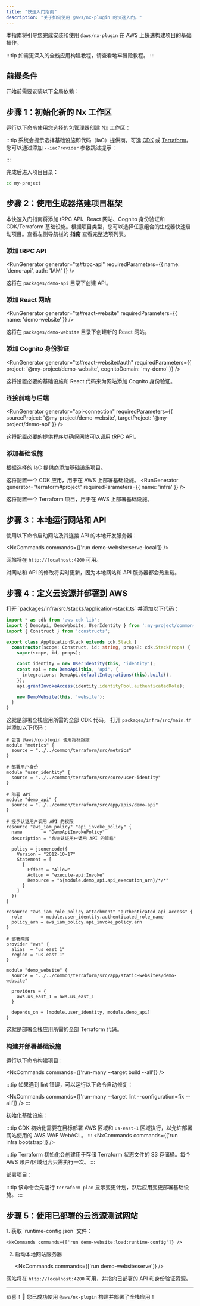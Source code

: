 ```yaml
---
title: "快速入门指南"
description: "关于如何使用 @aws/nx-plugin 的快速入门。"
---
```





本指南将引导您完成安装和使用 `@aws/nx-plugin` 在 AWS 上快速构建项目的基础操作。

:::tip
如需更深入的全栈应用构建教程，请查看<Link path="get_started/tutorials/dungeon-game/overview">地牢冒险教程</Link>。
:::

## 前提条件

开始前需要安装以下全局依赖：

<Snippet name="prerequisites" />

## 步骤 1：初始化新的 Nx 工作区

运行以下命令使用您选择的包管理器创建 Nx 工作区：

<CreateNxWorkspaceCommand workspace="my-project" />

:::tip
系统会提示选择基础设施即代码（IaC）提供商，可选 [CDK](https://docs.aws.amazon.com/cdk/) 或 [Terraform](https://developer.hashicorp.com/terraform)。您可以通过添加 `--iacProvider` 参数跳过提示：

<Infrastructure>
<Fragment slot="cdk">
<CreateNxWorkspaceCommand workspace="my-project" iacProvider="CDK" />
</Fragment>
<Fragment slot="terraform">
<CreateNxWorkspaceCommand workspace="my-project" iacProvider="Terraform" />
</Fragment>
</Infrastructure>
:::

完成后进入项目目录：

```sh
cd my-project
```

## 步骤 2：使用生成器搭建项目框架

本快速入门指南将添加 tRPC API、React 网站、Cognito 身份验证和 CDK/Terraform 基础设施。根据项目类型，您可以选择任意组合的生成器快速启动项目。查看左侧导航栏的 __指南__ 查看完整选项列表。

### 添加 tRPC API

<RunGenerator generator="ts#trpc-api" requiredParameters={{ name: 'demo-api', auth: 'IAM' }} />

这将在 `packages/demo-api` 目录下创建 API。

### 添加 React 网站

<RunGenerator generator="ts#react-website" requiredParameters={{ name: 'demo-website' }} />

这将在 `packages/demo-website` 目录下创建新的 React 网站。

### 添加 Cognito 身份验证

<RunGenerator generator="ts#react-website#auth" requiredParameters={{ project: '@my-project/demo-website', cognitoDomain: 'my-demo' }} />

这将设置必要的基础设施和 React 代码来为网站添加 Cognito 身份验证。

### 连接前端与后端

<RunGenerator generator="api-connection" requiredParameters={{ sourceProject: '@my-project/demo-website', targetProject: '@my-project/demo-api' }} />

这将配置必要的提供程序以确保网站可以调用 tRPC API。

### 添加基础设施

根据选择的 IaC 提供商添加基础设施项目。

<Infrastructure>
<Fragment slot="cdk">
<RunGenerator generator="ts#infra" requiredParameters={{ name: 'infra' }} />

这将配置一个 CDK 应用，用于在 AWS 上部署基础设施。
</Fragment>
<Fragment slot="terraform">
<RunGenerator generator="terraform#project" requiredParameters={{ name: 'infra' }} />

这将配置一个 Terraform 项目，用于在 AWS 上部署基础设施。
</Fragment>
</Infrastructure>

## 步骤 3：本地运行网站和 API

使用以下命令启动网站及其连接 API 的本地开发服务器：

<NxCommands commands={['run demo-website:serve-local']} />

网站将在 `http://localhost:4200` 可用。

对网站和 API 的修改将实时更新，因为本地网站和 API 服务器都会热重载。

## 步骤 4：定义云资源并部署到 AWS

<Infrastructure>
<Fragment slot="cdk">
打开 `packages/infra/src/stacks/application-stack.ts` 并添加以下代码：

```typescript
import * as cdk from 'aws-cdk-lib';
import { DemoApi, DemoWebsite, UserIdentity } from ':my-project/common-constructs';
import { Construct } from 'constructs';

export class ApplicationStack extends cdk.Stack {
  constructor(scope: Construct, id: string, props?: cdk.StackProps) {
    super(scope, id, props);

    const identity = new UserIdentity(this, 'identity');
    const api = new DemoApi(this, 'api', {
      integrations: DemoApi.defaultIntegrations(this).build(),
    });
    api.grantInvokeAccess(identity.identityPool.authenticatedRole);

    new DemoWebsite(this, 'website');
  }
}
```

这就是部署全栈应用所需的全部 CDK 代码。
</Fragment>
<Fragment slot="terraform">
打开 `packages/infra/src/main.tf` 并添加以下代码：

```hcl
# 包含 @aws/nx-plugin 使用指标跟踪
module "metrics" {
  source = "../../common/terraform/src/metrics"
}

# 部署用户身份
module "user_identity" {
  source = "../../common/terraform/src/core/user-identity"
}

# 部署 API
module "demo_api" {
  source = "../../common/terraform/src/app/apis/demo-api"
}

# 授予认证用户调用 API 的权限
resource "aws_iam_policy" "api_invoke_policy" {
  name        = "DemoApiInvokePolicy"
  description = "允许认证用户调用 API 的策略"

  policy = jsonencode({
    Version = "2012-10-17"
    Statement = [
      {
        Effect = "Allow"
        Action = "execute-api:Invoke"
        Resource = "${module.demo_api.api_execution_arn}/*/*"
      }
    ]
  })
}

resource "aws_iam_role_policy_attachment" "authenticated_api_access" {
  role       = module.user_identity.authenticated_role_name
  policy_arn = aws_iam_policy.api_invoke_policy.arn
}

# 部署网站
provider "aws" {
  alias  = "us_east_1"
  region = "us-east-1"
}

module "demo_website" {
  source = "../../common/terraform/src/app/static-websites/demo-website"

  providers = {
    aws.us_east_1 = aws.us_east_1
  }

  depends_on = [module.user_identity, module.demo_api]
}
```

这就是部署全栈应用所需的全部 Terraform 代码。
</Fragment>
</Infrastructure>

### 构建并部署基础设施

运行以下命令构建项目：

<NxCommands commands={['run-many --target build --all']} />

:::tip
如果遇到 lint 错误，可以运行以下命令自动修复：

<NxCommands commands={['run-many --target lint --configuration=fix --all']} />
:::

初始化基础设施：

<Infrastructure>
<Fragment slot="cdk">
<NxCommands commands={['run infra:bootstrap']} />

:::tip
CDK 初始化需要在目标部署 AWS 区域和 `us-east-1` 区域执行，以允许部署网站使用的 AWS WAF WebACL。
:::
</Fragment>
<Fragment slot="terraform">
<NxCommands commands={['run infra:bootstrap']} />

:::tip
Terraform 初始化会创建用于存储 Terraform 状态文件的 S3 存储桶。每个 AWS 账户/区域组合只需执行一次。
:::
</Fragment>
</Infrastructure>

部署项目：

<Infrastructure>
<Fragment slot="cdk">
<NxCommands commands={['run infra:deploy my-project-sandbox/*']} />
</Fragment>
<Fragment slot="terraform">
<NxCommands commands={['run infra:apply']} />

:::tip
该命令会先运行 `terraform plan` 显示变更计划，然后应用变更部署基础设施。
:::
</Fragment>
</Infrastructure>

## 步骤 5：使用已部署的云资源测试网站

<Steps>
1. 获取 `runtime-config.json` 文件：

    <NxCommands commands={['run demo-website:load:runtime-config']} />

2. 启动本地网站服务器

    <NxCommands commands={['run demo-website:serve']} />
</Steps>

网站将在 `http://localhost:4200` 可用，并指向已部署的 API 和身份验证资源。

---

恭喜！🎉 您已成功使用 `@aws/nx-plugin` 构建并部署了全栈应用！